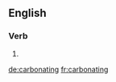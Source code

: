 ==English==

===Verb===
{{head|en|present participle}}

# {{present participle of|carbonate|lang=en}}

[[de:carbonating]]
[[fr:carbonating]]